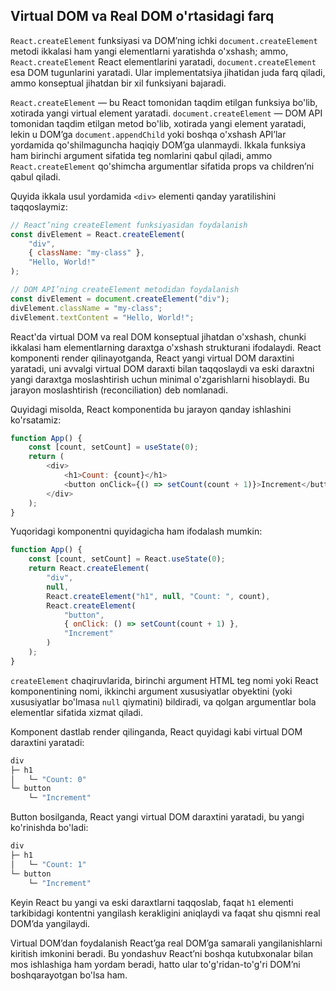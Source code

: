 ## Virtual DOM va Real DOM o'rtasidagi farq

`React.createElement` funksiyasi va DOM’ning ichki `document.createElement` metodi ikkalasi ham yangi elementlarni yaratishda o'xshash; ammo, `React.createElement` React elementlarini yaratadi, `document.createElement` esa DOM tugunlarini yaratadi. Ular implementatsiya jihatidan juda farq qiladi, ammo konseptual jihatdan bir xil funksiyani bajaradi.

`React.createElement` — bu React tomonidan taqdim etilgan funksiya bo'lib, xotirada yangi virtual element yaratadi.
`document.createElement` — DOM API tomonidan taqdim etilgan metod bo'lib, xotirada yangi element yaratadi, lekin u DOM’ga `document.appendChild` yoki boshqa o'xshash API’lar yordamida qo'shilmaguncha haqiqiy DOM’ga ulanmaydi.
Ikkala funksiya ham birinchi argument sifatida teg nomlarini qabul qiladi, ammo `React.createElement` qo'shimcha argumentlar sifatida props va children’ni qabul qiladi.

Quyida ikkala usul yordamida `<div>` elementi qanday yaratilishini taqqoslaymiz:
``` js copy
// React’ning createElement funksiyasidan foydalanish
const divElement = React.createElement(
    "div",
    { className: "my-class" },
    "Hello, World!"
);

// DOM API’ning createElement metodidan foydalanish
const divElement = document.createElement("div");
divElement.className = "my-class";
divElement.textContent = "Hello, World!";
```

React'da virtual DOM va real DOM konseptual jihatdan o'xshash, chunki ikkalasi ham elementlarning daraxtga o'xshash strukturani ifodalaydi. React komponenti render qilinayotganda, React yangi virtual DOM daraxtini yaratadi, uni avvalgi virtual DOM daraxti bilan taqqoslaydi va eski daraxtni yangi daraxtga moslashtirish uchun minimal o'zgarishlarni hisoblaydi. Bu jarayon moslashtirish (reconciliation) deb nomlanadi.

Quyidagi misolda, React komponentida bu jarayon qanday ishlashini ko'rsatamiz:

``` js copy
function App() {
    const [count, setCount] = useState(0);
    return (
        <div>
            <h1>Count: {count}</h1>
            <button onClick={() => setCount(count + 1)}>Increment</button>
        </div>
    );
}
```

Yuqoridagi komponentni quyidagicha ham ifodalash mumkin:
``` js copy
function App() {
    const [count, setCount] = React.useState(0);
    return React.createElement(
        "div",
        null,
        React.createElement("h1", null, "Count: ", count),
        React.createElement(
            "button",
            { onClick: () => setCount(count + 1) },
            "Increment"
        )
    );
}
```

`createElement` chaqiruvlarida, birinchi argument HTML teg nomi yoki React komponentining nomi, ikkinchi argument xususiyatlar obyektini (yoki xususiyatlar bo'lmasa `null` qiymatini) bildiradi, va qolgan argumentlar bola elementlar sifatida xizmat qiladi.

Komponent dastlab render qilinganda, React quyidagi kabi virtual DOM daraxtini yaratadi:
``` js copy
div
├─ h1
│   └─ "Count: 0"
└─ button
    └─ "Increment"
```

Button bosilganda, React yangi virtual DOM daraxtini yaratadi, bu yangi ko'rinishda bo'ladi:
``` js copy
div
├─ h1
│   └─ "Count: 1"
└─ button
    └─ "Increment"
```

Keyin React bu yangi va eski daraxtlarni taqqoslab, faqat `h1` elementi tarkibidagi kontentni yangilash kerakligini aniqlaydi va faqat shu qismni real DOM’da yangilaydi.

Virtual DOM’dan foydalanish React’ga real DOM’ga samarali yangilanishlarni kiritish imkonini beradi. Bu yondashuv React’ni boshqa kutubxonalar bilan mos ishlashiga ham yordam beradi, hatto ular to'g'ridan-to'g'ri DOM’ni boshqarayotgan bo'lsa ham.